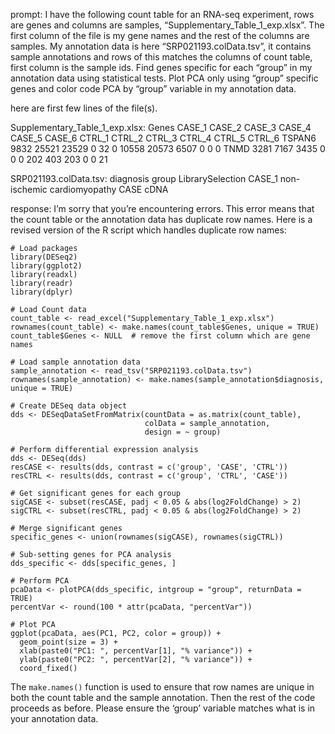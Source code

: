 prompt:
I have the following count table for an RNA-seq experiment, rows are genes and columns are samples, "Supplementary_Table_1_exp.xlsx". The first column of the file is my gene names and the rest of the columns are samples. My annotation data is here  "SRP021193.colData.tsv", it contains sample annotations and rows of this matches the columns of count table, first column is the sample ids. Find genes specific for each "group" in my annotation data  using statistical tests. Plot PCA only using "group" specific genes and color code PCA by "group" variable in my annotation data.

here are first few lines of the file(s).

Supplementary_Table_1_exp.xlsx:
Genes	CASE_1	CASE_2	CASE_3	CASE_4	CASE_5	CASE_6	CTRL_1	CTRL_2	CTRL_3	CTRL_4	CTRL_5	CTRL_6
TSPAN6	9832	25521	23529	0	32	0	10558	20573	6507	0	0	 0
TNMD	3281	 7167	 3435	0	 0	0	  202	  403	 203	0	0	21


SRP021193.colData.tsv:
	diagnosis	group	LibrarySelection
CASE_1	non-ischemic cardiomyopathy	CASE	cDNA


response:
I'm sorry that you're encountering errors. This error means that the count table or the annotation data has duplicate row names. Here is a revised version of the R script which handles duplicate row names:

```
# Load packages
library(DESeq2)
library(ggplot2)
library(readxl)
library(readr)
library(dplyr)

# Load Count data
count_table <- read_excel("Supplementary_Table_1_exp.xlsx")
rownames(count_table) <- make.names(count_table$Genes, unique = TRUE)
count_table$Genes <- NULL  # remove the first column which are gene names

# Load sample annotation data
sample_annotation <- read_tsv("SRP021193.colData.tsv")
rownames(sample_annotation) <- make.names(sample_annotation$diagnosis, unique = TRUE)

# Create DESeq data object
dds <- DESeqDataSetFromMatrix(countData = as.matrix(count_table),
                              colData = sample_annotation,
                              design = ~ group)

# Perform differential expression analysis
dds <- DESeq(dds)
resCASE <- results(dds, contrast = c('group', 'CASE', 'CTRL'))
resCTRL <- results(dds, contrast = c('group', 'CTRL', 'CASE'))

# Get significant genes for each group
sigCASE <- subset(resCASE, padj < 0.05 & abs(log2FoldChange) > 2)
sigCTRL <- subset(resCTRL, padj < 0.05 & abs(log2FoldChange) > 2)

# Merge significant genes 
specific_genes <- union(rownames(sigCASE), rownames(sigCTRL))

# Sub-setting genes for PCA analysis
dds_specific <- dds[specific_genes, ]

# Perform PCA
pcaData <- plotPCA(dds_specific, intgroup = "group", returnData = TRUE)
percentVar <- round(100 * attr(pcaData, "percentVar"))

# Plot PCA
ggplot(pcaData, aes(PC1, PC2, color = group)) +
  geom_point(size = 3) +
  xlab(paste0("PC1: ", percentVar[1], "% variance")) +
  ylab(paste0("PC2: ", percentVar[2], "% variance")) + 
  coord_fixed()
```

The `make.names()` function is used to ensure that row names are unique in both the count table and the sample annotation. Then the rest of the code proceeds as before. Please ensure the 'group' variable matches what is in your annotation data.

